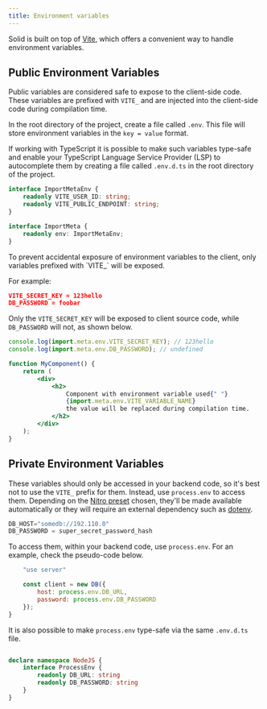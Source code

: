 ```yaml
---
title: Environment variables
---
```


Solid is built on top of [Vite](https://vitejs.dev/), which offers a convenient way to handle environment variables.

## Public Environment Variables

Public variables are considered safe to expose to the client-side code. These variables are prefixed with `VITE_` and are injected into the client-side code during compilation time.

In the root directory of the project, create a file called `.env`.
This file will store environment variables in the `key = value` format.

If working with TypeScript it is possible to make such variables type-safe and enable your TypeScript Language Service Provider (LSP) to autocomplete them by creating a file called `.env.d.ts` in the root directory of the project.

```typescript
interface ImportMetaEnv {
	readonly VITE_USER_ID: string;
	readonly VITE_PUBLIC_ENDPOINT: string;
}

interface ImportMeta {
	readonly env: ImportMetaEnv;
}
```

<Callout>
To prevent accidental exposure of environment variables to the client, only variables prefixed with `VITE_` will be exposed.

For example:

```json
VITE_SECRET_KEY = 123hello
DB_PASSWORD = foobar
```

Only the `VITE_SECRET_KEY` will be exposed to client source code, while `DB_PASSWORD` will not, as shown below.

```jsx
console.log(import.meta.env.VITE_SECRET_KEY); // 123hello
console.log(import.meta.env.DB_PASSWORD); // undefined
```

</Callout>
    
```jsx
function MyComponent() {
	return (
		<div>
			<h2>
				Component with environment variable used{" "}
				{import.meta.env.VITE_VARIABLE_NAME}
				the value will be replaced during compilation time.
			</h2>
		</div>
	);
}
```

## Private Environment Variables

These variables should only be accessed in your backend code, so it's best not to use the `VITE_` prefix for them. Instead, use `process.env` to access them. Depending on the [Nitro preset](https://nitro.unjs.io/deploy) chosen, they'll be made available automatically or they will require an external dependency such as [dotenv](https://www.npmjs.com/package/dotenv).

```jsx
DB_HOST="somedb://192.110.0"
DB_PASSWORD = super_secret_password_hash
```

To access them, within your backend code, use `process.env`.
For an example, check the pseudo-code below.

```jsx
	"use server"

	const client = new DB({
		host: process.env.DB_URL,
		password: process.env.DB_PASSWORD
	});
}
```

It is also possible to make `process.env` type-safe via the same `.env.d.ts` file.

```typescript

declare namespace NodeJS {
	interface ProcessEnv {
		readonly DB_URL: string
		readonly DB_PASSWORD: string
	}
}
```